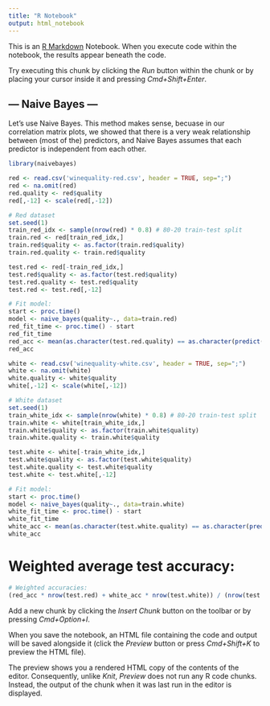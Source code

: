 ```yaml
---
title: "R Notebook"
output: html_notebook
---
```


This is an [R Markdown](http://rmarkdown.rstudio.com) Notebook. When you execute code within the notebook, the results appear beneath the code. 

Try executing this chunk by clicking the *Run* button within the chunk or by placing your cursor inside it and pressing *Cmd+Shift+Enter*. 

## --- Naive Bayes ---

Let's use Naive Bayes. This method makes sense, becuase in our correlation matrix plots, we showed that there is a very weak relationship between (most of the) predictors, and Naive Bayes assumes that each predictor is independent from each other.

```r
library(naivebayes)

red <- read.csv('winequality-red.csv', header = TRUE, sep=";") 
red <- na.omit(red)
red.quality <- red$quality
red[,-12] <- scale(red[,-12])

# Red dataset
set.seed(1)
train_red_idx <- sample(nrow(red) * 0.8) # 80-20 train-test split
train.red <- red[train_red_idx,]
train.red$quality <- as.factor(train.red$quality)
train.red.quality <- train.red$quality

test.red <- red[-train_red_idx,]
test.red$quality <- as.factor(test.red$quality)
test.red.quality <- test.red$quality
test.red <- test.red[,-12]

# Fit model:
start <- proc.time()
model <- naive_bayes(quality~., data=train.red)
red_fit_time <- proc.time() - start
red_fit_time
red_acc <- mean(as.character(test.red.quality) == as.character(predict(model, test.red)))
red_acc
```

```r
white <- read.csv('winequality-white.csv', header = TRUE, sep=";") 
white <- na.omit(white)
white.quality <- white$quality
white[,-12] <- scale(white[,-12])

# White dataset
set.seed(1)
train_white_idx <- sample(nrow(white) * 0.8) # 80-20 train-test split
train.white <- white[train_white_idx,]
train.white$quality <- as.factor(train.white$quality)
train.white.quality <- train.white$quality 

test.white <- white[-train_white_idx,]
test.white$quality <- as.factor(test.white$quality)
test.white.quality <- test.white$quality
test.white <- test.white[,-12]

# Fit model:
start <- proc.time()
model <- naive_bayes(quality~., data=train.white)
white_fit_time <- proc.time() - start
white_fit_time
white_acc <- mean(as.character(test.white.quality) == as.character(predict(model, test.white)))
white_acc
```

# Weighted average test accuracy:
```r
# Weighted accuracies:
(red_acc * nrow(test.red) + white_acc * nrow(test.white)) / (nrow(test.red) + nrow(test.white))
```


Add a new chunk by clicking the *Insert Chunk* button on the toolbar or by pressing *Cmd+Option+I*.

When you save the notebook, an HTML file containing the code and output will be saved alongside it (click the *Preview* button or press *Cmd+Shift+K* to preview the HTML file). 

The preview shows you a rendered HTML copy of the contents of the editor. Consequently, unlike *Knit*, *Preview* does not run any R code chunks. Instead, the output of the chunk when it was last run in the editor is displayed.

